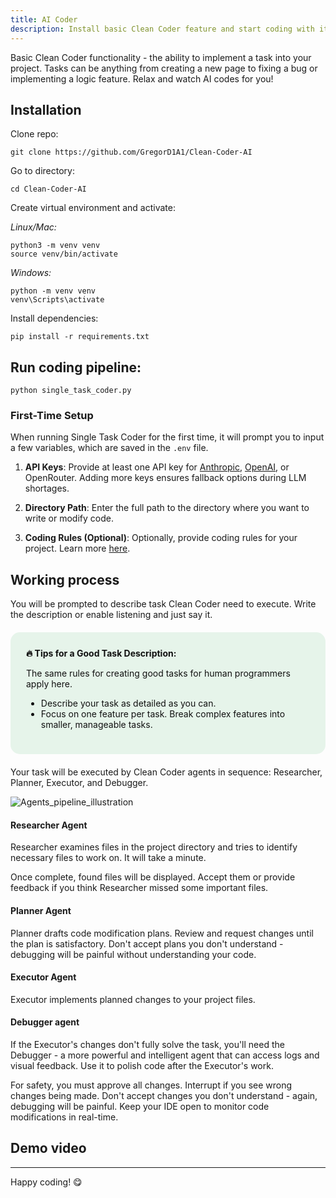 ```yaml
---
title: AI Coder
description: Install basic Clean Coder feature and start coding with it.
---
```



Basic Clean Coder functionality - the ability to implement a task into your project. Tasks can be anything from creating a new page to fixing a bug or implementing a logic feature. Relax and watch AI codes for you!

## Installation
Clone repo:

```
git clone https://github.com/GregorD1A1/Clean-Coder-AI
```
Go to directory:
```
cd Clean-Coder-AI
```
Create virtual environment and activate:

*Linux/Mac:*
```
python3 -m venv venv
source venv/bin/activate
```
*Windows:*
```
python -m venv venv
venv\Scripts\activate
```
Install dependencies:
```
pip install -r requirements.txt
```

## Run coding pipeline:

```
python single_task_coder.py
```

### First-Time Setup

When running Single Task Coder for the first time, it will prompt you to input a few variables, which are saved in the `.env` file.

1. **API Keys**: Provide at least one API key for [Anthropic](https://www.merge.dev/blog/anthropic-api-key), [OpenAI](https://help.openai.com/en/articles/4936850-where-do-i-find-my-openai-api-key), or OpenRouter. Adding more keys ensures fallback options during LLM shortages.

2. **Directory Path**: Enter the full path to the directory where you want to write or modify code.

3. **Coding Rules (Optional)**: Optionally, provide coding rules for your project. Learn more [here](/features/coderrules).
## Working process

You will be prompted to describe task Clean Coder need to execute. Write the description or enable listening and just say it.

<div style="background-color: #e6f4ea; border-radius: 15px; padding: 25px; margin: 20px 0; color: #111111;">
<strong>🔥 Tips for a Good Task Description:</strong>

The same rules for creating good tasks for human programmers apply here.
<ul>
<li>Describe your task as detailed as you can.</li>
<li>Focus on one feature per task. Break complex features into smaller, manageable tasks.</li>
</ul>
</div>

Your task will be executed by Clean Coder agents in sequence: Researcher, Planner, Executor, and Debugger.


![Agents_pipeline_illustration](../../../assets/Clean_Coder_diagram.png)

#### Researcher Agent

Researcher examines files in the project directory and tries to identify necessary files to work on. It will take a minute.

Once complete, found files will be displayed. Accept them or provide feedback if you think Researcher missed some important files.

#### Planner Agent

Planner drafts code modification plans. Review and request changes until the plan is satisfactory. Don't accept plans you don't understand - debugging will be painful without understanding your code.

#### Executor Agent

Executor implements planned changes to your project files.

#### Debugger agent

If the Executor's changes don't fully solve the task, you'll need the Debugger - a more powerful and intelligent agent that can access logs and visual feedback. Use it to polish code after the Executor's work.

For safety, you must approve all changes. Interrupt if you see wrong changes being made. Don't accept changes you don't understand - again, debugging will be painful. Keep your IDE open to monitor code modifications in real-time.

## Demo video

<VideoEmbed videoId="PEPfDQyGE9w" title="Single task coder" />

---
Happy coding! 😋

